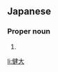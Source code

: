 ==Japanese==
{{ja-kanjitab|けん|た}}

===Proper noun===
{{ja-pos|けんた|proper}}

# {{given name|male|lang=ja|sort=けんた}}

[[li:健大]]